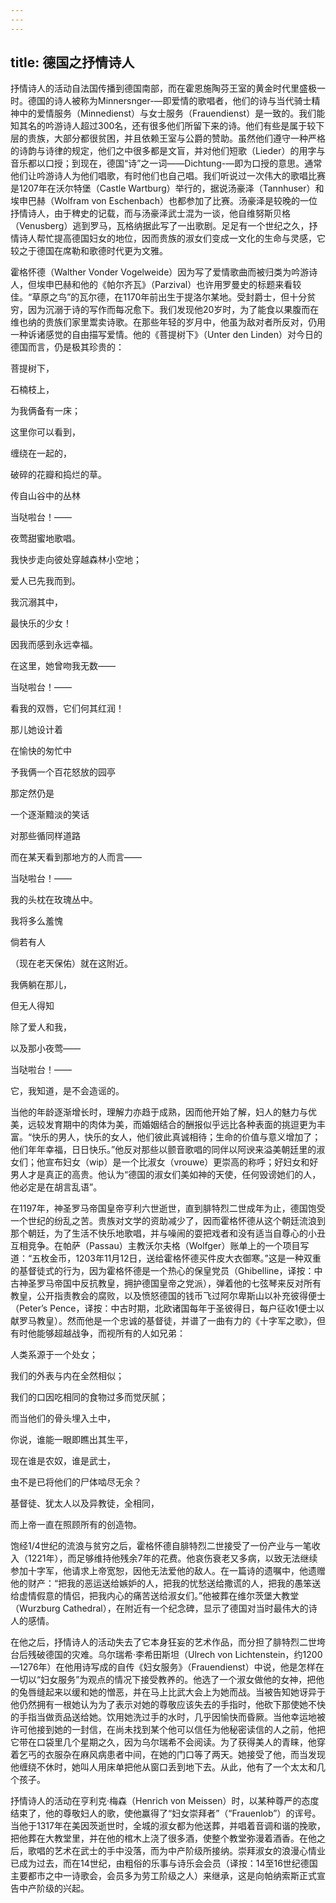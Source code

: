 ```yaml
---
---
---
```

title: 德国之抒情诗人
---




抒情诗人的活动自法国传播到德国南部，而在霍恩施陶芬王室的黄金时代里盛极一时。德国的诗人被称为Minnersnger-—即爱情的歌唱者，他们的诗与当代骑士精神中的爱情服务（Minnedienst）与女士服务（Frauendienst）是一致的。我们能知其名的吟游诗人超过300名，还有很多他们所留下来的诗。他们有些是属于较下层的贵族，大部分都很贫困，并且依赖王室与公爵的赞助。虽然他们遵守一种严格的诗韵与诗律的规定，他们之中很多都是文盲，并对他们短歌（Lieder）的用字与音乐都以口授；到现在，德国“诗”之一词——Dichtung-—即为口授的意思。通常他们让吟游诗人为他们唱歌，有时他们也自己唱。我们听说过一次伟大的歌唱比赛是1207年在沃尔特堡（Castle Wartburg）举行的，据说汤豪泽（Tannhuser）和埃申巴赫（Wolfram von Eschenbach）也都参加了比赛。汤豪泽是较晚的一位抒情诗人，由于稗史的记载，而与汤豪泽武士混为一谈，他自维努斯贝格（Venusberg）逃到罗马，瓦格纳据此写了一出歌剧。足足有一个世纪之久，抒情诗人帮忙提高德国妇女的地位，因而贵族的淑女们变成一文化的生命与灵感，它较之于德国在席勒和歌德时代更为文雅。

霍格怀德（Walther Vonder Vogelweide）因为写了爱情歌曲而被归类为吟游诗人，但埃申巴赫和他的《帕尔齐瓦》（Parzival）也许用罗曼史的标题来看较佳。“草原之鸟”的瓦尔德，在1170年前出生于提洛尔某地。受封爵士，但十分贫穷，因为沉溺于诗的写作而每况愈下。我们发现他20岁时，为了能食以果腹而在维也纳的贵族们家里鬻卖诗歌。在那些年轻的岁月中，他虽为敌对者所反对，仍用一种诉诸感觉的自由描写爱情。他的《菩提树下》（Unter den Linden）对今日的德国而言，仍是极其珍贵的：

菩提树下，

石楠枝上，

为我俩备有一床；

这里你可以看到，

缠绕在一起的，

破碎的花瓣和捣烂的草。

传自山谷中的丛林

当哒啦台！——

夜莺甜蜜地歌唱。

我快步走向彼处穿越森林小空地；

爱人已先我而到。

我沉溺其中，

最快乐的少女！

因我而感到永远幸福。

在这里，她曾吻我无数——

当哒啦台！——

看我的双唇，它们何其红润！

那儿她设计着

在愉快的匆忙中

予我俩一个百花怒放的园亭

那定然仍是

一个逐渐黯淡的笑话

对那些循同样道路

而在某天看到那地方的人而言——

当哒啦台！——

我的头枕在玫瑰丛中。

我将多么羞愧

倘若有人

（现在老天保佑）就在这附近。

我俩躺在那儿，

但无人得知

除了爱人和我，

以及那小夜莺——

当哒啦台！——

它，我知道，是不会造谣的。



当他的年龄逐渐增长时，理解力亦趋于成熟，因而他开始了解，妇人的魅力与优美，远较发育期中的肉体为美，而婚姻结合的酬报似乎远比各种表面的挑逗更为丰富。“快乐的男人，快乐的女人，他们彼此真诚相待；生命的价值与意义增加了；他们年年幸福，日日快乐。”他反对那些以颤音歌唱的同伴以阿谀来溢美朝廷里的淑女们；他宣布妇女（wip）是一个比淑女（vrouwe）更崇高的称呼；好妇女和好男人才是真正的高贵。他认为“德国的淑女们美如神的天使，任何毁谤她们的人，他必定是在胡言乱语”。

在1197年，神圣罗马帝国皇帝亨利六世逝世，直到腓特烈二世成年为止，德国饱受一个世纪的纷乱之苦。贵族对文学的资助减少了，因而霍格怀德从这个朝廷流浪到那个朝廷，为了生活不快乐地歌唱，并与噪闹的耍把戏者和没有适当自尊心的小丑互相竞争。在帕萨（Passau）主教沃尔夫格（Wolfger）账单上的一个项目写道：“五枚金币，1203年11月12日，送给霍格怀德买件皮大衣御寒。”这是一种双重的基督徒式的行为，因为霍格怀德是一个热心的保皇党员（Ghibelline，译按：中古神圣罗马帝国中反抗教皇，拥护德国皇帝之党派），弹着他的七弦琴来反对所有教皇，公开指责教会的腐败，以及愤怒德国的钱币飞过阿尔卑斯山以补充彼得便士（Peter’s Pence，译按：中古时期，北欧诸国每年于圣彼得日，每户征收1便士以献罗马教皇）。然而他是一个忠诚的基督徒，并谱了一曲有力的《十字军之歌》，但有时他能够超越战争，而视所有的人如兄弟：

人类系源于一个处女；

我们的外表与内在全然相似；

我们的口因吃相同的食物过多而觉厌腻；

而当他们的骨头埋入土中，

你说，谁能一眼即瞧出其生平，

现在谁是农奴，谁是武士，

虫不是已将他们的尸体啮尽无余？

基督徒、犹太人以及异教徒，全相同，

而上帝一直在照顾所有的创造物。



饱经1/4世纪的流浪与贫穷之后，霍格怀德自腓特烈二世接受了一份产业与一笔收入（1221年），而足够维持他残余7年的花费。他哀伤衰老又多病，以致无法继续参加十字军，他请求上帝宽恕，因他无法爱他的敌人。在一篇诗的遗嘱中，他遗赠他的财产：“把我的恶运送给嫉妒的人，把我的忧愁送给撒谎的人，把我的愚笨送给虚情假意的情侣，把我内心的痛苦送给淑女们。”他被葬在维尔茨堡大教堂（Wurzburg Cathedral），在附近有一个纪念碑，显示了德国对当时最伟大的诗人的感情。

在他之后，抒情诗人的活动失去了它本身狂妄的艺术作品，而分担了腓特烈二世垮台后残破德国的灾难。乌尔瑞希·李希田斯坦（Ulrech von Lichtenstein，约1200—1276年）在他用诗写成的自传《妇女服务》（Frauendienst）中说，他是怎样在一切以“妇女服务”为观点的情况下接受教养的。他选了一个淑女做他的女神，把他的兔唇缝起来以缓和她的憎恶，并在马上比武大会上为她而战。当被告知她讶异于他仍然拥有一根她认为为了表示对她的尊敬应该失去的手指时，他砍下那使她不快的手指当做贡品送给她。饮用她洗过手的水时，几乎因愉快而昏厥。当他幸运地被许可他接到她的一封信，在尚未找到某个他可以信任为他秘密读信的人之前，他把它带在口袋里几个星期之久，因为乌尔瑞希不会阅读。为了获得美人的青睐，他穿着乞丐的衣服杂在麻风病患者中间，在她的门口等了两天。她接受了他，而当发现他缠绕不休时，她叫人用床单把他从窗口丢到地下去。从此，他有了一个太太和几个孩子。

抒情诗人的活动在亨利克·梅森（Henrich von Meissen）时，以某种尊严的态度结束了，他的尊敬妇人的歌，使他赢得了“妇女崇拜者”（“Frauenlob”）的诨号。当他于1317年在美因茨逝世时，全城的淑女都为他送葬，并唱着音调和谐的挽歌，把他葬在大教堂里，并在他的棺木上浇了很多酒，使整个教堂弥漫着酒香。在他之后，歌唱的艺术在武士的手中没落，而为中产阶级所接纳。崇拜淑女的浪漫心情业已成为过去，而在14世纪，由粗俗的乐事与诗乐会会员（译按：14至16世纪德国主要都市之中一诗歌会，会员多为劳工阶级之人）来继承，这是向帕纳索斯正式宣告中产阶级的兴起。